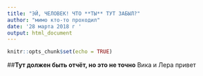 ```yaml
---
title: "ЭЙ, ЧЕЛОВЕК! ЧТО **ТЫ** ТУТ ЗАБЫЛ?"
author: "мимо кто-то проходил"
date: '28 марта 2018 г '
output: html_document
---
```


```r
knitr::opts_chunk$set(echo = TRUE)
```

##**Тут должен быть отчёт,  но это не точно** 
Вика и Лера привет

